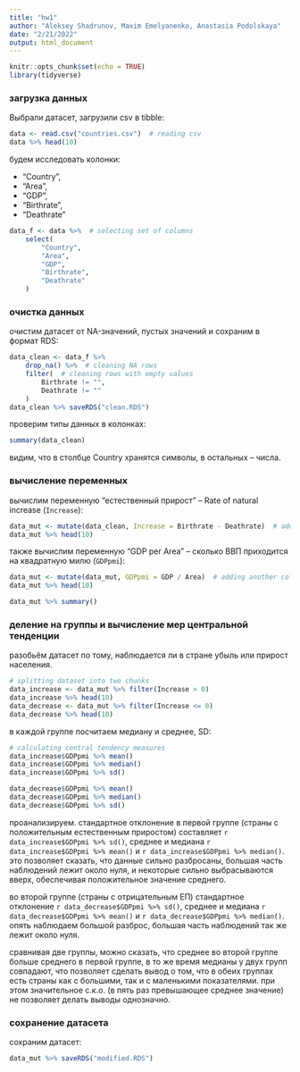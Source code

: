 ```yaml
---
title: "hw1"
author: "Aleksey Shadrunov, Maxim Emelyanenko, Anastasia Podolskaya"
date: "2/21/2022"
output: html_document
---
```


```r
knitr::opts_chunk$set(echo = TRUE)
library(tidyverse)
```

### загрузка данных
Выбрали датасет, загрузили csv в tibble:
```r
data <- read.csv("countries.csv")  # reading csv
data %>% head(10)
```
будем исследовать колонки:  

* "Country",
* "Area",
* "GDP",
* "Birthrate",
* "Deathrate"  

```r
data_f <- data %>%  # selecting set of columns
    select(
        "Country",
        "Area",
        "GDP",
        "Birthrate",
        "Deathrate"
    )
```

### очистка данных
очистим датасет от NA-значений, пустых значений и сохраним в формат RDS:
```r
data_clean <- data_f %>%
    drop_na() %>%  # cleaning NA rows
    filter(  # cleaning rows with empty values
        Birthrate != "",
        Deathrate != ""
    )
data_clean %>% saveRDS("clean.RDS")
```
проверим типы данных в колонках:
```r
summary(data_clean)
```
видим, что в столбце Country хранятся символы, в остальных -- числа. 

### вычисление переменных
вычислим переменную "естественный прирост" -- Rate of natural increase (`Increase`):
```r
data_mut <- mutate(data_clean, Increase = Birthrate - Deathrate)  # adding new column
data_mut %>% head(10)
```
также вычислим переменную "GDP per Area" -- сколько ВВП приходится на квадратную милю (`GDPpmi`):
```r
data_mut <- mutate(data_mut, GDPpmi = GDP / Area)  # adding another column
data_mut %>% head(10)
```

```r
data_mut %>% summary()
```

### деление на группы и вычисление мер центральной тенденции
разобьём датасет по тому, наблюдается ли в стране убыль или прирост населения.
```r
# splitting dataset into two chunks
data_increase <- data_mut %>% filter(Increase > 0)
data_increase %>% head(10)
data_decrease <- data_mut %>% filter(Increase <= 0)
data_decrease %>% head(10)
```
в каждой группе посчитаем медиану и среднее, SD:
```r
# calculating central tendency measures
data_increase$GDPpmi %>% mean()
data_increase$GDPpmi %>% median()
data_increase$GDPpmi %>% sd()

data_decrease$GDPpmi %>% mean()
data_decrease$GDPpmi %>% median()
data_decrease$GDPpmi %>% sd()
```
проанализируем. стандартное отклонение в первой группе (страны с положительным естественным приростом) составляет `r data_increase$GDPpmi %>% sd()`, среднее и медиана `r data_increase$GDPpmi %>% mean()` и `r data_increase$GDPpmi %>% median()`. это позволяет сказать, что данные сильно разбросаны, большая часть наблюдений лежит около нуля, и некоторые сильно выбрасываются вверх, обеспечивая положительное значение среднего.  

во второй группе (страны с отрицательным ЕП) стандартное отклонение `r data_decrease$GDPpmi %>% sd()`, среднее и медиана `r data_decrease$GDPpmi %>% mean()` и `r data_decrease$GDPpmi %>% median()`. опять наблюдаем большой разброс, большая часть наблюдений так же лежит около нуля. 

сравнивая две группы, можно сказать, что среднее во второй группе больше среднего в первой группе, в то же время медианы у двух групп совпадают, что позволяет сделать вывод о том, что в обеих группах есть страны как с большими, так и с маленькими показателями. при этом значительное с.к.о. (в пять раз превышающее среднее значение) не позволяет делать выводы однозначно.

### сохранение датасета
сохраним датасет:
```r
data_mut %>% saveRDS("modified.RDS")
```
